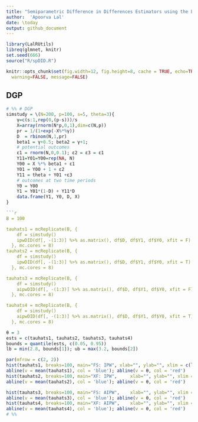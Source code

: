 ```yaml
---
title: "Semiparametric Difference in Differences Estimators using the LASSO"
author:  'Apoorva Lal'
date: \today
output: github_document
---
```


```r
library(LalRUtils)
libreq(glmnet, knitr)
set.seed(666)
source("R/spDID.R")

knitr::opts_chunk$set(fig.width=12, fig.height=8, cache = TRUE, echo=TRUE,
  warning=FALSE, message=FALSE)
```

## DGP

```r
# %% # DGP
simstudy = \(N=200, p=100, s=5, theta=3){
    γ=c(s:1,rep(0,(p-s)))/s
    X=array(rnorm(N*p,0,1),dim=c(N,p))
    pr = 1/(1+exp(-X%*%γ))
    D  = rbinom(N,1,pr)
    beta1 = γ+0.5; beta2 = γ+1;
    # potential outcomes
    ε1 = rnorm(N,0,0.1); ε2 = ε3 = ε1
    Y11=Y01=Y00=rep(NA, N)
    Y00 = X %*% beta1 + ε1
    Y01 = Y00 + 1 + ε2
    Y11 = theta + Y01 +ε3
    # outcomes at two time periods
    Y0 = Y00
    Y1 = Y01*(1-D) + Y11*D
    data.frame(Y1, Y0, D, X)
}

```r
B = 100

tauhats1 = mcReplicate(B, {
    df = simstudy()
    ipwDID(df[, -(1:3)] %>% as.matrix(), df$D, df$Y1, df$Y0, xfit = F)
  }, mc.cores = 8)
tauhats2 = mcReplicate(B, {
    df = simstudy()
    ipwDID(df[, -(1:3)] %>% as.matrix(), df$D, df$Y1, df$Y0, xfit = T)
  }, mc.cores = 8)

tauhats3 = mcReplicate(B, {
    df = simstudy()
    aipwDID(df[, -(1:3)] %>% as.matrix(), df$D, df$Y1, df$Y0, xfit = F)
  }, mc.cores = 8)

tauhats4 = mcReplicate(B, {
    df = simstudy()
    aipwDID(df[, -(1:3)] %>% as.matrix(), df$D, df$Y1, df$Y0, xfit = T)
  }, mc.cores = 8)
```

```r
θ = 3
ests = c(tauhats1, tauhats2, tauhats3, tauhats4)
bounds = quantile(ests, c(0.05, 0.95))
lb = min(2.8, bounds[1]); ub = max(3.2, bounds[2])

par(mfrow = c(2, 2))
hist(tauhats1, breaks=100, main="FS: IPW", xlab="", ylab="", xlim = c(lb, ub))
abline(v = mean(tauhats1), col = 'blue'); abline(v = θ, col = 'red')
hist(tauhats2, breaks=100, main="XF: IPW",     xlab="", ylab="", xlim = c(lb, ub))
abline(v = mean(tauhats2), col = 'blue'); abline(v = θ, col = 'red')

hist(tauhats3, breaks=100, main="FS: AIPW",    xlab="", ylab="", xlim = c(lb, ub))
abline(v = mean(tauhats3), col = 'blue'); abline(v = θ, col = 'red')
hist(tauhats4, breaks=100, main="XF: AIPW",    xlab="", ylab="", xlim = c(lb, ub))
abline(v = mean(tauhats4), col = 'blue'); abline(v = θ, col = 'red')
# %%
```
